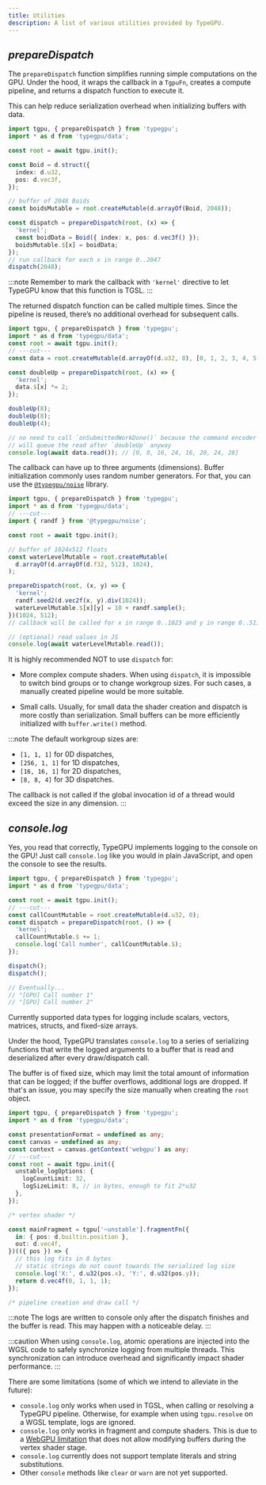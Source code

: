```yaml
---
title: Utilities
description: A list of various utilities provided by TypeGPU.
---
```


## *prepareDispatch*

The `prepareDispatch` function simplifies running simple computations on the GPU.
Under the hood, it wraps the callback in a `TgpuFn`, creates a compute pipeline, and returns a dispatch function to execute it.

This can help reduce serialization overhead when initializing buffers with data.

```ts twoslash
import tgpu, { prepareDispatch } from 'typegpu';
import * as d from 'typegpu/data';

const root = await tgpu.init();

const Boid = d.struct({
  index: d.u32,
  pos: d.vec3f,
});

// buffer of 2048 Boids
const boidsMutable = root.createMutable(d.arrayOf(Boid, 2048));

const dispatch = prepareDispatch(root, (x) => {
  'kernel';
  const boidData = Boid({ index: x, pos: d.vec3f() });
  boidsMutable.$[x] = boidData;
});
// run callback for each x in range 0..2047
dispatch(2048);
```

:::note
Remember to mark the callback with `'kernel'` directive to let TypeGPU know that this function is TGSL.
:::

The returned dispatch function can be called multiple times.
Since the pipeline is reused, there’s no additional overhead for subsequent calls.

```ts twoslash
import tgpu, { prepareDispatch } from 'typegpu';
import * as d from 'typegpu/data';
const root = await tgpu.init();
// ---cut---
const data = root.createMutable(d.arrayOf(d.u32, 8), [0, 1, 2, 3, 4, 5, 6, 7]);

const doubleUp = prepareDispatch(root, (x) => {
  'kernel';
  data.$[x] *= 2;
});

doubleUp(8);
doubleUp(8);
doubleUp(4);

// no need to call `onSubmittedWorkDone()` because the command encoder
// will queue the read after `doubleUp` anyway
console.log(await data.read()); // [0, 8, 16, 24, 16, 20, 24, 28]
```

The callback can have up to three arguments (dimensions).
Buffer initialization commonly uses random number generators.
For that, you can use the [`@typegpu/noise`](TypeGPU/ecosystem/typegpu-noise) library.

```ts twoslash
import tgpu, { prepareDispatch } from 'typegpu';
import * as d from 'typegpu/data';
// ---cut---
import { randf } from '@typegpu/noise';

const root = await tgpu.init();

// buffer of 1024x512 floats
const waterLevelMutable = root.createMutable(
  d.arrayOf(d.arrayOf(d.f32, 512), 1024),
);

prepareDispatch(root, (x, y) => {
  'kernel';
  randf.seed2(d.vec2f(x, y).div(1024));
  waterLevelMutable.$[x][y] = 10 + randf.sample();
})(1024, 512);
// callback will be called for x in range 0..1023 and y in range 0..511

// (optional) read values in JS
console.log(await waterLevelMutable.read());
```

It is highly recommended NOT to use `dispatch` for:

- More complex compute shaders.
When using `dispatch`, it is impossible to switch bind groups or to change workgroup sizes.
For such cases, a manually created pipeline would be more suitable.

- Small calls.
Usually, for small data the shader creation and dispatch is more costly than serialization.
Small buffers can be more efficiently initialized with `buffer.write()` method.

:::note
The default workgroup sizes are:

- `[1, 1, 1]` for 0D dispatches,
- `[256, 1, 1]` for 1D dispatches,
- `[16, 16, 1]` for 2D dispatches,
- `[8, 8, 4]` for 3D dispatches.

The callback is not called if the global invocation id of a thread would exceed the size in any dimension.
:::

## *console.log*

Yes, you read that correctly, TypeGPU implements logging to the console on the GPU!
Just call `console.log` like you would in plain JavaScript, and open the console to see the results.

```ts twoslash
import tgpu, { prepareDispatch } from 'typegpu';
import * as d from 'typegpu/data';

const root = await tgpu.init();
// ---cut---
const callCountMutable = root.createMutable(d.u32, 0);
const dispatch = prepareDispatch(root, () => {
  'kernel';
  callCountMutable.$ += 1;
  console.log('Call number', callCountMutable.$);
});

dispatch(); 
dispatch();

// Eventually...
// "[GPU] Call number 1"
// "[GPU] Call number 2"
```

Currently supported data types for logging include scalars, vectors, matrices, structs, and fixed-size arrays.

Under the hood, TypeGPU translates `console.log` to a series of serializing functions that write the logged arguments to a buffer that is read and deserialized after every draw/dispatch call.

The buffer is of fixed size, which may limit the total amount of information that can be logged; if the buffer overflows, additional logs are dropped.
If that's an issue, you may specify the size manually when creating the `root` object.

```ts twoslash
import tgpu, { prepareDispatch } from 'typegpu';
import * as d from 'typegpu/data';

const presentationFormat = undefined as any;
const canvas = undefined as any;
const context = canvas.getContext('webgpu') as any;
// ---cut---
const root = await tgpu.init({
  unstable_logOptions: {
    logCountLimit: 32,
    logSizeLimit: 8, // in bytes, enough to fit 2*u32
  },
});

/* vertex shader */

const mainFragment = tgpu['~unstable'].fragmentFn({
  in: { pos: d.builtin.position },
  out: d.vec4f,
})(({ pos }) => {
  // this log fits in 8 bytes
  // static strings do not count towards the serialized log size
  console.log('X:', d.u32(pos.x), 'Y:', d.u32(pos.y));
  return d.vec4f(0, 1, 1, 1);
});

/* pipeline creation and draw call */
```

:::note
The logs are written to console only after the dispatch finishes and the buffer is read.
This may happen with a noticeable delay.
:::

:::caution
When using `console.log`, atomic operations are injected into the WGSL code to safely synchronize logging from multiple threads.
This synchronization can introduce overhead and significantly impact shader performance.
:::

There are some limitations (some of which we intend to alleviate in the future):

- `console.log` only works when used in TGSL, when calling or resolving a TypeGPU pipeline.
Otherwise, for example when using `tgpu.resolve` on a WGSL template, logs are ignored.
- `console.log` only works in fragment and compute shaders.
This is due to a [WebGPU limitation](https://www.w3.org/TR/WGSL/#address-space) that does not allow modifying buffers during the vertex shader stage.
- `console.log` currently does not support template literals and string substitutions.
- Other `console` methods like `clear` or `warn` are not yet supported.
